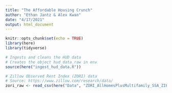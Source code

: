 ```yaml
---
title: "The Affordable Housing Crunch"
author: "Ethan Jantz & Alex Kwan"
date: "4/17/2021"
output: html_document
---
```


```r
knitr::opts_chunk$set(echo = TRUE)
library(here)
library(tidyverse)

# Ingests and cleans the HUD data
# Creates the object hud_data_raw in env
source(here("ingest_hud_data.R"))

# Zillow Observed Rent Index (ZORI) data
# Source: https://www.zillow.com/research/data/
zori_raw <- read_csv(here("Data", "ZORI_AllHomesPlusMultifamily_SSA_ZIP.csv"))
```

